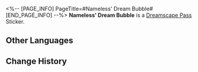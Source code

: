 <%-- [PAGE_INFO]
PageTitle=#Nameless' Dream Bubble#
[END_PAGE_INFO] --%>
{{Stub|Location information}}
{{Item Infobox
|id          = 223108
|image       = Dreamscape Pass Sticker Nameless' Dream Bubble.png
|type        = Dreamscape Pass Sticker
|type2       = Big Squanderer Stickers
|invCategory = 
|rarity      = 4
|effect      = 
|description = Digital stickers that can be used to decorate the pages of the Dreamtour Handbook. They come in many different styles.
|source1     = [[Obtained by progressing the Trailblaze Mission]]
}}
{{Description|THEY have died. THEY still live.}}
'''Nameless' Dream Bubble''' is a [[Dreamscape Pass]] Sticker.

==Other Languages==
{{Other Languages
|en   = Nameless' Dream Bubble
|zhs  = 无名客的梦泡
|zht  = 無名客的夢泡
|ja   = ナナシビトの夢の泡
|ko   = 무명객의 꿈방울
|es   = Burbuja de ensueño del Anónimo
|fr   = Bulle onirique des Sans Noms
|ru   = Пузырь грёз Безымянных
|th   = ฟองฝันของผู้มาเยือนนิรนาม
|vi   = Bong Bóng Giấc Mơ Khách Vô Danh
|de   = Namenlose Traumblase
|id   = Gelembung Mimpi The Nameless
|pt   = Bolha de Sonhos do Inominado
}}

==Change History==
{{Change History|2.0}}